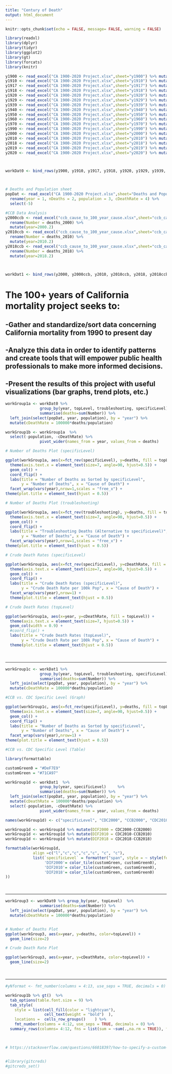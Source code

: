 ```yaml
---
title: "Century of Death"
output: html_document
---
```


```r
knitr::opts_chunk$set(echo = FALSE, message= FALSE, warning = FALSE)
```

```r
library(readxl)
library(dplyr)
library(tidyr)
library(ggplot2)
library(gt)
library(forcats)
library(knitr)

y1900 <- read_excel("CA 1900-2020 Project.xlsx",sheet="y1900") %>% mutate(year=1900)
y1910 <- read_excel("CA 1900-2020 Project.xlsx",sheet="y1910") %>% mutate(year=1910)
y1917 <- read_excel("CA 1900-2020 Project.xlsx",sheet="y1917") %>% mutate(year=1917)
y1918 <- read_excel("CA 1900-2020 Project.xlsx",sheet="y1918") %>% mutate(year=1918)
y1920 <- read_excel("CA 1900-2020 Project.xlsx",sheet="y1920") %>% mutate(year=1920)
y1929 <- read_excel("CA 1900-2020 Project.xlsx",sheet="y1929") %>% mutate(year=1929)
y1939 <- read_excel("CA 1900-2020 Project.xlsx",sheet="y1939") %>% mutate(year=1939)
y1940 <- read_excel("CA 1900-2020 Project.xlsx",sheet="y1940") %>% mutate(year=1940)
y1950 <- read_excel("CA 1900-2020 Project.xlsx",sheet="y1950") %>% mutate(year=1950)
y1960 <- read_excel("CA 1900-2020 Project.xlsx",sheet="y1960") %>% mutate(year=1960)
y1970 <- read_excel("CA 1900-2020 Project.xlsx",sheet="y1970") %>% mutate(year=1970)
y1990 <- read_excel("CA 1900-2020 Project.xlsx",sheet="y1990") %>% mutate(year=1990)
y2000 <- read_excel("CA 1900-2020 Project.xlsx",sheet="y2000") %>% mutate(year=2000)
y2010 <- read_excel("CA 1900-2020 Project.xlsx",sheet="y2010") %>% mutate(year=2010)
y2018 <- read_excel("CA 1900-2020 Project.xlsx",sheet="y2018") %>% mutate(year=2018)
y2019 <- read_excel("CA 1900-2020 Project.xlsx",sheet="y2019") %>% mutate(year=2019)
y2020 <- read_excel("CA 1900-2020 Project.xlsx",sheet="y2020") %>% mutate(year=2020)



workDat0 <- bind_rows(y1900, y1910, y1917, y1918, y1920, y1929, y1939, y1940, y1950, y1960, y1970, y1990, y2000, y2010, y2018, y2019, y2020)



# Deaths and Population sheet
popDat <- read_excel("CA 1900-2020 Project.xlsx",sheet="Deaths and Popu.") %>%
  rename(year = 1, nDeaths = 2, population = 3, cDeathRate = 4) %>%
  select(-5)

#CCB Data Analysis
y2000ccb <- read_excel("ccb_cause_to_100_year_cause.xlsx",sheet="ccb_cause_to_100_year_causes",range="$C$1:$G$60") %>%
  rename(Number = deaths_2000) %>% 
  mutate(year=2000.2)
y2010ccb <- read_excel("ccb_cause_to_100_year_cause.xlsx",sheet="ccb_cause_to_100_year_causes")[,c(3,4,5,6,8)] %>%
  rename(Number = deaths_2010) %>% 
  mutate(year=2010.2)
y2018ccb <- read_excel("ccb_cause_to_100_year_cause.xlsx",sheet="ccb_cause_to_100_year_causes")[,c(3,4,5,6,9)] %>%
  rename(Number = deaths_2018) %>% 
  mutate(year=2018.2)



workDat1 <- bind_rows(y2000, y2000ccb, y2010, y2010ccb, y2018, y2018ccb)
```
# The 100+ years of California mortality project seeks to: 
## -Gather and standardize/sort data concerning California mortality from 1990 to present day
## -Analyze this data in order to identify patterns and create tools that will empower public health professionals to make more informed decisions.
## -Present the results of this project with useful visualizations (bar graphs, trend plots, etc.)

```r
workGroup1a <- workDat0 %>% 
               group_by(year, topLevel, troubleshooting, specificLevel)     %>% 
               summarise(deaths=sum(Number)) %>%
  left_join(select(popDat, year, population), by = "year") %>%
  mutate(cDeathRate = 100000*deaths/population)

workGroup1b <- workGroup1a  %>%
  select(-population, -cDeathRate) %>%
               pivot_wider(names_from = year, values_from = deaths)  

# Number of Deaths Plot (specificLevel)

ggplot(workGroup1a, aes(x=fct_rev(specificLevel), y=deaths, fill = topLevel)) +
  theme(axis.text.x = element_text(size=7, angle=90, hjust=0.5)) +
  geom_col() +
  coord_flip() +
  labs(title = "Number of Deaths as Sorted by specificLevel",
       y = "Number of Deaths", x = "Cause of Death") +
  facet_wrap(vars(year),nrow=1,scales = "free_x") +
theme(plot.title = element_text(hjust = 0.5))

# Number of Deaths Plot (troubleshooting)

ggplot(workGroup1a, aes(x=fct_rev(troubleshooting), y=deaths, fill = topLevel)) +
  theme(axis.text.x = element_text(size=7, angle=90, hjust=0.5)) +
  geom_col() +
  coord_flip() +
  labs(title = "Troubleshooting Deaths (Alternative to specificLevel)",
       y = "Number of Deaths", x = "Cause of Death") +
  facet_wrap(vars(year),nrow=1,scales = "free_x") +
theme(plot.title = element_text(hjust = 0.5))

# Crude Death Rates (specificLevel)

ggplot(workGroup1a, aes(x=fct_rev(specificLevel), y=cDeathRate, fill = topLevel)) +
  theme(axis.text.x = element_text(size=7, angle=90, hjust=0.5)) +
  geom_col() +
  coord_flip() +
  labs(title = "Crude Death Rates (specificLevel)",
       y = "Crude Death Rate per 100k Pop", x = "Cause of Death") +
  facet_wrap(vars(year),nrow=1) +
  theme(plot.title = element_text(hjust = 0.5))

# Crude Death Rates (topLevel)

ggplot(workGroup1a, aes(x=year, y=cDeathRate, fill = topLevel)) +
  theme(axis.text.x = element_text(size=7, hjust=0.5)) +
  geom_col(width = 0.9) +
  #coord_flip() +
  labs(title = "Crude Death Rates (topLevel)",
       y = "Crude Death Rate per 100k Pop", x = "Cause of Death") +
  theme(plot.title = element_text(hjust = 0.5))


```

<br>
<hr>


```r
workGroup1c <- workDat1 %>% 
               group_by(year, topLevel, troubleshooting, specificLevel)     %>% 
               summarise(deaths=sum(Number)) %>%
  left_join(select(popDat, year, population), by = "year") %>%
  mutate(cDeathRate = 100000*deaths/population)

#CCB vs. CDC Specific Level (Graph)

ggplot(workGroup1c, aes(x=fct_rev(specificLevel), y=deaths, fill = topLevel)) +
  theme(axis.text.x = element_text(size=7, angle=90, hjust=0.5)) +
  geom_col() +
  coord_flip() +
  labs(title = "Number of Deaths as Sorted by specificLevel",
       y = "Number of Deaths", x = "Cause of Death") +
  facet_wrap(vars(year),nrow=1) +
theme(plot.title = element_text(hjust = 0.5))

#CCB vs. CDC Specific Level (Table)

library(formattable)

customGreen0 = "#DeF7E9"
customGreen = "#71CA97"

workGroup1d <- workDat1  %>%
               group_by(year, specificLevel)     %>% 
               summarise(deaths=sum(Number)) %>%
  left_join(select(popDat, year, population), by = "year") %>%
  mutate(cDeathRate = 100000*deaths/population) %>%
  select(-population, -cDeathRate) %>%
               pivot_wider(names_from = year, values_from = deaths)

names(workGroup1d) <- c("specificLevel", "CDC2000", "CCB2000", "CDC2010", "CCB2010", "CDC2018", "CCB2018")

workGroup1d <- workGroup1d %>% mutate(DIF2000 = CDC2000-CCB2000)
workGroup1d <- workGroup1d %>% mutate(DIF2010 = CDC2010-CCB2010)
workGroup1d <- workGroup1d %>% mutate(DIF2018 = CDC2018-CCB2018)

formattable(workGroup1d,
            align =c("l","c","c","c","c", "c", "c"),
            list(`specificLevel` = formatter("span", style = ~ style(font.weight = "bold")),
                 'DIF2000'= color_tile(customGreen, customGreen0),
                 'DIF2010'= color_tile(customGreen, customGreen0),
                 'DIF2018'= color_tile(customGreen, customGreen0)
))

```
<br>
<hr>


```r

workGroup3 <- workDat0 %>% group_by(year, topLevel)  %>% 
               summarise(deaths=sum(Number)) %>%
  left_join(select(popDat, year, population), by = "year") %>%
  mutate(cDeathRate = 100000*deaths/population)


# Number of Deaths Plot
ggplot(workGroup3, aes(x=year, y=deaths, color=topLevel)) +
  geom_line(size=2) 

# Crude Death Rate Plot

ggplot(workGroup3, aes(x=year, y=cDeathRate, color=topLevel)) +
  geom_line(size=2) 


```

<br>
<hr>

```r

#yNformat <- fmt_number(columns = 4:13, use_seps = TRUE, decimals = 0) 

workGroup1b %>% gt()  %>%
  tab_options(table.font.size = 9) %>%
  tab_style(
    style = list(cell_fill(color = "lightcyan"),
                 cell_text(weight = "bold")  ),
    locations =  cells_row_groups()    ) %>%
    fmt_number(columns = 4:12, use_seps = TRUE, decimals = 0) %>%
  summary_rows(columns= 4:12, fns = list(sum = ~sum(.,na.rm = TRUE)), formatter = fmt_number)
  


# https://stackoverflow.com/questions/66018397/how-to-specify-a-custom-formatter-function-gt-table-grand-summary



```





```r
#library(gitcreds)
#gitcreds_set()


```

